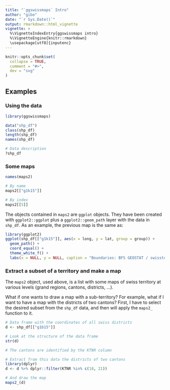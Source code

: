 ```yaml
---
title: "`ggswissmaps` Intro"
author: "gibo"
date: "`r Sys.Date()`"
output: rmarkdown::html_vignette
vignette: >
  %\VignetteIndexEntry{ggswissmaps intro}
  %\VignetteEngine{knitr::rmarkdown}
  \usepackage[utf8]{inputenc}
---
```


```r
knitr::opts_chunk$set(
  collapse = TRUE,
  comment = "#>",
  dev = "svg"
)
```



## Examples

### Using the data

```r
library(ggswissmaps)

data("shp_df")
class(shp_df)
length(shp_df)
names(shp_df)
```

```r
# Data description
?shp_df
```


### Some maps

```r
names(maps2)

# By name
maps2[["g1k15"]]

# By index
maps2[[5]]
```

The objects contained in `maps2` are `ggplot` objects. They have been created with `ggplot2::ggplot` plus a `ggplot2::geom_path` layer with the data in `shp_df`. As an example, the previous map is the same as:

```r
library(ggplot2)
ggplot(shp_df[["g1k15"]], aes(x = long, y = lat, group = group)) +
  geom_path() +
  coord_equal() +
  theme_white_f() +
  labs(x = NULL, y = NULL, caption = "Boundaries: BFS GEOSTAT / swisstopo")
```


### Extract a subset of a territory and make a map

The `maps2` object, used above, is a list with some maps of swiss territory at various levels (grand regions, cantons, districts, ...).

What if one wants to draw a map with a sub-territory? For example, what if I want to have a map with the districts of two cantons? First, I have to select the desired subset from the `shp_df` data, and then will apply the `maps2_` function to it. 

```r
# Data frame with the coordinates of all swiss districts
d <- shp_df[["g1b15"]]

# Look at the structure of the data frame
str(d)

# The cantons are identified by the KTNR column

# Extract from this data the districts of two cantons
library(dplyr)
d <- d %>% dplyr::filter(KTNR %in% c(18, 21))

# And draw the map
maps2_(d)
```





